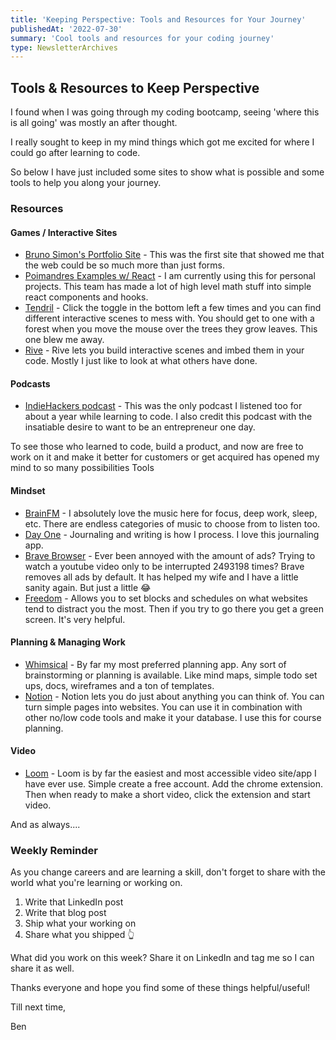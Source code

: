```yaml
---
title: 'Keeping Perspective: Tools and Resources for Your Journey'
publishedAt: '2022-07-30'
summary: 'Cool tools and resources for your coding journey'
type: NewsletterArchives
---
```


## Tools & Resources to Keep Perspective

I found when I was going through my coding bootcamp, seeing 'where this is all going' was mostly an after thought.

I really sought to keep in my mind things which got me excited for where I could go after learning to code.

So below I have just included some sites to show what is possible and some tools to help you along your journey.

### Resources

#### Games / Interactive Sites

- [Bruno Simon's Portfolio Site](https://bruno-simon.com/) - This was
  the first site that showed me that the web could be so much more than just forms.
- [Poimandres Examples w/ React](https://docs.pmnd.rs) - I am currently
  using this for personal projects. This team has made a lot of high level math stuff
  into simple react components and hooks.
- [Tendril](https://tendril.ca/%20) - Click the toggle in the bottom left
  a few times and you can find different interactive scenes to mess with. You should
  get to one with a forest when you move the mouse over the trees they grow leaves.
  This one blew me away.
- [Rive](https://rive.app/) - Rive lets you build interactive scenes and
  imbed them in your code. Mostly I just like to look at what others have done.

#### Podcasts

- [IndieHackers podcast](https://www.indiehackers.com/podcasts) - This
  was the only podcast I listened too for about a year while learning to code. I
  also credit this podcast with the insatiable desire to want to be an entrepreneur
  one day.

To see those who learned to code, build a product, and now are free to work on it and make it better for customers or get acquired has opened my mind to so many possibilities
Tools

#### Mindset

- [BrainFM](https://www.brain.fm/) - I absolutely love the music here
  for focus, deep work, sleep, etc. There are endless categories of music to choose
  from to listen too.
- [Day One](https://dayoneapp.com/) - Journaling and writing is how I
  process. I love this journaling app.
- [Brave Browser](https://brave.com/) - Ever been annoyed with the amount
  of ads? Trying to watch a youtube video only to be interrupted 2493198 times? Brave
  removes all ads by default. It has helped my wife and I have a little sanity again.
  But just a little 😂
- [Freedom](https://freedom.to/) - Allows you to set blocks and schedules
  on what websites tend to distract you the most. Then if you try to go there you
  get a green screen. It's very helpful.

#### Planning & Managing Work

- [Whimsical](https://whimsical.com/) - By far my most preferred planning
  app. Any sort of brainstorming or planning is available. Like mind maps, simple
  todo set ups, docs, wireframes and a ton of templates.
- [Notion](https://www.notion.so/) - Notion lets you do just about anything
  you can think of. You can turn simple pages into websites. You can use it in combination
  with other no/low code tools and make it your database. I use this for course planning.

#### Video

- [Loom](https://www.loom.com/) - Loom is by far the easiest and most
  accessible video site/app I have ever use. Simple create a free account. Add the
  chrome extension. Then when ready to make a short video, click the extension and
  start video.

And as always....

### Weekly Reminder

As you change careers and are learning a skill, don't forget to share with the world what you're learning or working on.

1. Write that LinkedIn post
2. Write that blog post
3. Ship what your working on
4. Share what you shipped 👆

What did you work on this week? Share it on LinkedIn and tag me so I can share it as well.

Thanks everyone and hope you find some of these things helpful/useful!

Till next time,

Ben
